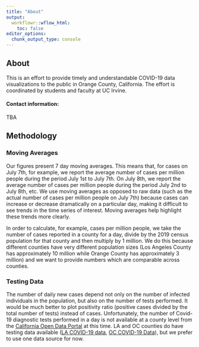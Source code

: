 ```yaml
---
title: "About"
output:
  workflowr::wflow_html:
    toc: false
editor_options:
  chunk_output_type: console
---
```

## About

This is an effort to provide timely and understandable COVID-19 data visualizations to the public in Orange County, California. The effort is coordinated by students and faculty at UC Irvine. 

#### Contact information: 
TBA

## Methodology

### Moving Averages
Our figures present 7 day moving averages. This means that, for cases on July 7th, for example, we report the average number of cases per million people during the period July 1st to July 7th. On July 8th, we report the average number of cases per million people during the period July 2nd to July 8th, etc. We use moving averages as opposed to raw data (such as the actual number of cases per million people on July 7th) because cases can increase or decrease dramatically on a particular day, making it difficult to see trends in the time series of interest. Moving averages help highlight these trends more clearly.

<!-- ### Cases/Deaths/Hospitalizations per Million People -->
In order to calculate, for example, cases per million people, we take the number of cases reported in a county for a day, divide by the 2019 census population for that county and then multiply by 1 million. We do this because different counties have very different population sizes (Los Angeles County has approximately 10 million while Orange County has approximately 3 million) and we want to provide numbers which are comparable across counties.

### Testing Data
The number of daily new cases depend not only on the number of infected individuals in the population, but also on the number of tests performed. 
It would be much better to plot positivity ratio (positive cases divided by the total number of tests) instead of cases.
Unfortunately, the number of Covid-19 diagnostic tests performed in a day is not available at a county level from the [California Open Data Portal](https://data.ca.gov/group/covid-19) at this time. 
LA and OC counties do have testing data available ([LA COVID-19 data](http://dashboard.publichealth.lacounty.gov/covid19_surveillance_dashboard/), [OC COVID-19 Data](https://data-ocpw.opendata.arcgis.com/datasets/e5ceebe7edba44cc8f875ca54cc2341a?page=18)), but we prefer to use one data source for now.
